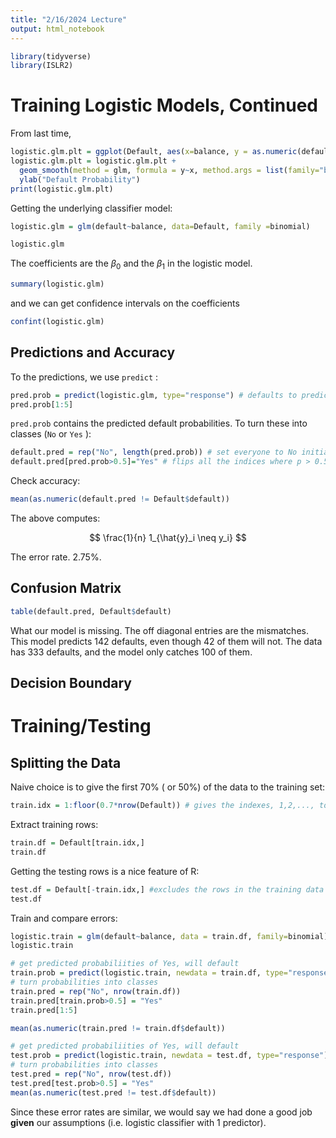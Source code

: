 ```yaml
---
title: "2/16/2024 Lecture"
output: html_notebook
---
```


```r
library(tidyverse)
library(ISLR2)
```

# Training Logistic Models, Continued

From last time,

```r
logistic.glm.plt = ggplot(Default, aes(x=balance, y = as.numeric(default) -1)) +geom_point()
logistic.glm.plt = logistic.glm.plt + 
  geom_smooth(method = glm, formula = y~x, method.args = list(family="binomial")) +
  ylab("Default Probability")
print(logistic.glm.plt)
```

Getting the underlying classifier model:

```r
logistic.glm = glm(default~balance, data=Default, family =binomial)
```

```r
logistic.glm
```

The coefficients are the $\beta_0$ and the $\beta_1$ in the logistic model.

```r
summary(logistic.glm)
```

and we can get confidence intervals on the coefficients

```r
confint(logistic.glm)
```

## Predictions and Accuracy

To the predictions, we use `predict` :

```r
pred.prob = predict(logistic.glm, type="response") # defaults to predicting the responses in training data
pred.prob[1:5]
```

`pred.prob` contains the predicted default probabilities. To turn these into classes (`No` or `Yes` ):

```r
default.pred = rep("No", length(pred.prob)) # set everyone to No initially,
default.pred[pred.prob>0.5]="Yes" # flips all the indices where p > 0.5 to Yes
```

Check accuracy:

```r
mean(as.numeric(default.pred != Default$default))
```

The above computes:

$$
\frac{1}{n} 1_{\hat{y}_i \neq y_i}
$$

The error rate. 2.75%.

## Confusion Matrix

```r
table(default.pred, Default$default)
```

What our model is missing. The off diagonal entries are the mismatches. This model predicts 142 defaults, even though 42 of them will not. The data has 333 defaults, and the model only catches 100 of them.

## Decision Boundary

# Training/Testing

## Splitting the Data

Naive choice is to give the first 70% ( or 50%) of the data to the training set:

```r
train.idx = 1:floor(0.7*nrow(Default)) # gives the indexes, 1,2,..., to approximately the 70% of the total number of samples
```

Extract training rows:

```r
train.df = Default[train.idx,]
train.df
```

Getting the testing rows is a nice feature of R:

```r
test.df = Default[-train.idx,] #excludes the rows in the training data
test.df
```

Train and compare errors:

```r
logistic.train = glm(default~balance, data = train.df, family=binomial)
logistic.train
```

```r
# get predicted probabiliities of Yes, will default
train.prob = predict(logistic.train, newdata = train.df, type="response")
# turn probabilities into classes
train.pred = rep("No", nrow(train.df))
train.pred[train.prob>0.5] = "Yes"
train.pred[1:5]
```

```r
mean(as.numeric(train.pred != train.df$default))
```

```r
# get predicted probabiliities of Yes, will default
test.prob = predict(logistic.train, newdata = test.df, type="response")
# turn probabilities into classes
test.pred = rep("No", nrow(test.df))
test.pred[test.prob>0.5] = "Yes"
mean(as.numeric(test.pred != test.df$default))
```

Since these error rates are similar, we would say we had done a good job **given** our assumptions (i.e. logistic classifier with 1 predictor).
